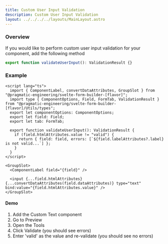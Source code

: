 ```yaml
---
title: Custom User Input Validation
description: Custom User Input Validation
layout: ../../../../layouts/MainLayout.astro
---
```



### Overview

If you would like to perform custom user input validation for your component, add the following method

```ts
export function validateUserInput(): ValidationResult {}
```

### Example

```svelte
<script lang="ts">
  import { ComponentLabel, convertDataAttributes, GroupSlot } from "@pragmatic-engineering/svelte-form-builder-[flavor]";
  import type { ComponentOptions, Field, FormTab, ValidationResult } from "@pragmatic-engineering/svelte-form-builder-[flavor]/Utils/types";
  export let componentOptions: ComponentOptions;
  export let field: Field;
  export let tab: FormTab;

  export function validateUserInput(): ValidationResult {
    if (field.htmlAttributes.value != "valid") {
      return { field: field, errors: [`${field.labelAttributes?.label} is not valid...`] };
    }
  }
</script>

<GroupSlot>
  <ComponentLabel field="{field}" />

  <input {...field.htmlAttributes} {...convertDataAttributes(field.dataAttributes)} type="text" bind:value="{field.htmlAttributes.value}" />
</GroupSlot>
```

#### Demo

1. Add the Custom Text component
2. Go to Preview
3. Open the Tools
4. Click Validate (you should see errors)
5. Enter 'valid' as the value and re-validate (you should see no errors)

<Demo client:load />

